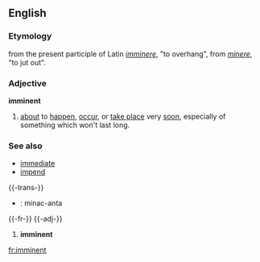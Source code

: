 ==English==
===Etymology===
from the present participle of Latin ''[[imminere]]'', "to overhang", from ''[[minere]]'', "to jut out".
===Adjective===
'''imminent'''
#[[about]] to [[happen]], [[occur]], or [[take place]] very [[soon]], especially of something which won't last long.
===See also===
*[[immediate]]
*[[impend]]

{{-trans-}}

* {{io}} : minac-anta


{{-fr-}}
{{-adj-}}
# '''imminent'''

[[fr:imminent]]